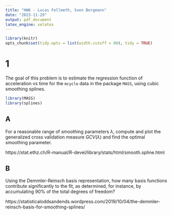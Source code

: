 ```yaml
---
title: "HW6 - Lucas Fellmeth, Sven Bergmann"
date: "2023-11-29"
output: pdf_document
latex_engine: xelatex
---
```


```r
library(knitr)
opts_chunk$set(tidy.opts = list(width.cutoff = 80), tidy = TRUE)
```
# 1
The goal of this problem is to estimate the regression function of acceleration vs time for the `mcycle` data in the package `MASS`, using cubic smoothing splines.

```r
library(MASS)
library(splines)
```

## A
For a reasonable range of smoothing parameters $\lambda$, compute and plot the generalized cross validation measure $GCV(\lambda)$ and find the optimal smoothing parameter.

https://stat.ethz.ch/R-manual/R-devel/library/stats/html/smooth.spline.html

## B
Using the Demmler-Reinsch basis representation, how many basis functions contribute significantly to the fit, as determined, for instance, by accumulating $90\%$ of the total degrees of freedom?

https://statisticaloddsandends.wordpress.com/2019/10/04/the-demmler-reinsch-basis-for-smoothing-splines/